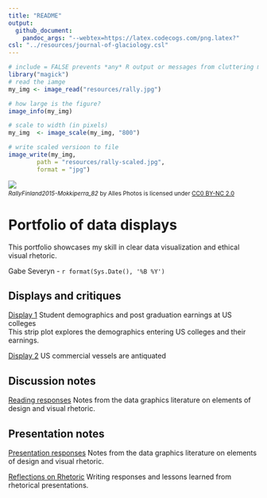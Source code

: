 ```yaml
---
title: "README"
output: 
  github_document:
    pandoc_args: "--webtex=https://latex.codecogs.com/png.latex?"
csl: "../resources/journal-of-glaciology.csl"
---
```


```r
# include = FALSE prevents *any* R output or messages from cluttering my neat and tidy document
library("magick")
# read the iamge
my_img <- image_read("resources/rally.jpg")

# how large is the figure?
image_info(my_img)

# scale to width (in pixels) 
my_img  <- image_scale(my_img, "800")

# write scaled versioon to file
image_write(my_img, 
        path = "resources/rally-scaled.jpg", 
        format = "jpg")
```

![](resources/rally-scaled.jpg) 
<small>
<br>
<i>RallyFinland2015-Mokkiperra_82</i> 
by Alles Photos is licensed under 
<a href="https://creativecommons.org/licenses/by-nc/2.0/">CC0 BY-NC 2.0</a>
<br>
</small>

# Portfolio of data displays

This portfolio showcases my skill in clear data visualization and ethical visual rhetoric.

Gabe Severyn - `r format(Sys.Date(), '%B %Y')`



## Displays and critiques 

[Display 1](reports/D1-report.md) Student demographics and post graduation earnings at US colleges  
  This strip plot explores the demographics entering US colleges and their earnings.

[Display 2](reports/D2-report.md) US commercial vessels are antiquated  

## Discussion notes    
[Reading responses](reports/reading-responses.md) Notes from the data graphics literature on elements of design and visual rhetoric. 

## Presentation notes    
[Presentation responses](reports/presentation-prompts.md) Notes from the data graphics literature on elements of design and visual rhetoric. 

[Reflections on Rhetoric](reports/reflections-on-rhetoric.md) Writing responses and lessons learned from rhetorical presentations.
